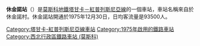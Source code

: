 {{unreferenced|time=2016-05-06T01:41:22+00:00}}
{{Infobox station 
|name          = 休金諾
|native_name   = Щукинская
|native_name_lang=ru
|type          = [[莫斯科地鐵|莫斯科地鐵]]車站
|image         = Shchukinskaya (Щукинская) (5158202397).jpg
|image_size    = 
|image_caption = 
|address       = [[西北行政區_(莫斯科)|西北行政區]][[休金諾區|休金諾區]]
|borough       = [[莫斯科|莫斯科]]
|country       = [[俄羅斯|俄羅斯]]
|coordinates   = {{coord|55.8086|37.4641|display=inline,title}}
|line          = {{MOSMETRO-bull|7|text=1}}
|other         = '''[[巴士|巴士]]'''：021、60、100、105、137、253、277、631、638、640、652、654、681、687、743、798、800<br/>'''[[有軌電車|電車]]'''：10、15、28、28к、30
|structure     = 
|platform      = 1個[[島式月台|島式月台]]
|depth         = {{convert|13|m}}
|levels        = 1層
|tracks        = 2條
|parking       = 無
|opened        = {{start date and age|df=yes|1975|12|30}}
|closed        = 
|rebuilt       = 
|ADA           = 
|code          = 125
|owned         = 莫斯科地鐵
|zone          = 
|former        = 
|passengers    = 
|pass_year     = 
|pass_percent  = 
|pass_system   = 
|mpassengers   = 
|services      = 
|map_type      = Moscow Ring Road
|AlternativeMap= Moscow map MKAD grayscale.png
|map_overlay   = Moscow metro map including line 14.svg
|map_caption   = 
|route_map     = 
|map_state     = collapsed
}}

'''休金諾站'''（{{lang-rus|Щукинская|Shchukinskaya}}）是[[莫斯科地鐵|莫斯科地鐵]][[塔甘卡－紅普列斯尼亞線|塔甘卡－紅普列斯尼亞線]]的一個車站，車站名稱來自於休金諾村。休金諾站開通於1975年12月30日，日均客流量是93500人。
{{塔甘卡－紅普列斯尼亞線}}
[[Category:塔甘卡-紅普列斯尼亞線車站|Category:塔甘卡-紅普列斯尼亞線車站]]
[[Category:1975年啟用的鐵路車站|Category:1975年啟用的鐵路車站]]
[[Category:西北行政區鐵路車站_(莫斯科)|Category:西北行政區鐵路車站 (莫斯科)]]